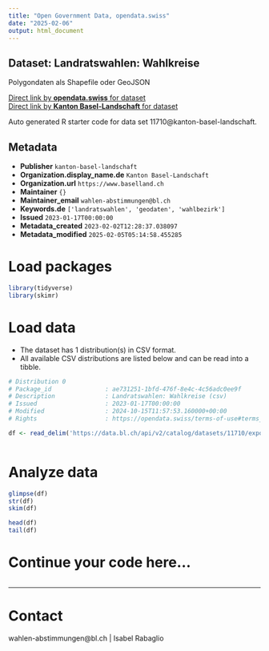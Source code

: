 ```yaml
---
title: "Open Government Data, opendata.swiss"
date: "2025-02-06"
output: html_document
---
```


## Dataset: Landratswahlen: Wahlkreise

Polygondaten als Shapefile oder GeoJSON

[Direct link by **opendata.swiss** for dataset](https://opendata.swiss/de/dataset/landratswahlen-wahlkreise)<br>
[Direct link by **Kanton Basel-Landschaft** for dataset](https://data.bl.ch/explore/dataset/11710/)

Auto generated R starter code for data set 11710@kanton-basel-landschaft.

## Metadata

- **Publisher** `kanton-basel-landschaft`
- **Organization.display_name.de** `Kanton Basel-Landschaft`
- **Organization.url** `https://www.baselland.ch`
- **Maintainer** `{}`
- **Maintainer_email** `wahlen-abstimmungen@bl.ch`
- **Keywords.de** `['landratswahlen', 'geodaten', 'wahlbezirk']`
- **Issued** `2023-01-17T00:00:00`
- **Metadata_created** `2023-02-02T12:28:37.038097`
- **Metadata_modified** `2025-02-05T05:14:58.455285`


# Load packages

```r

library(tidyverse)
library(skimr)

```

# Load data

-   The dataset has 1 distribution(s) in CSV format.
-   All available CSV distributions are listed below and can be read into a tibble.

```r

# Distribution 0
# Package_id               : ae731251-1bfd-476f-8e4c-4c56adc0ee9f
# Description              : Landratswahlen: Wahlkreise (csv)
# Issued                   : 2023-01-17T00:00:00
# Modified                 : 2024-10-15T11:57:53.160000+00:00
# Rights                   : https://opendata.swiss/terms-of-use#terms_by

df <- read_delim('https://data.bl.ch/api/v2/catalog/datasets/11710/exports/csv?use_labels=true')



```

# Analyze data

```r

glimpse(df)
str(df)
skim(df)

head(df)
tail(df)

```

# Continue your code here...

```r

```

------------------------------------------------------------------------

# Contact

wahlen-abstimmungen@bl.ch | Isabel Rabaglio
